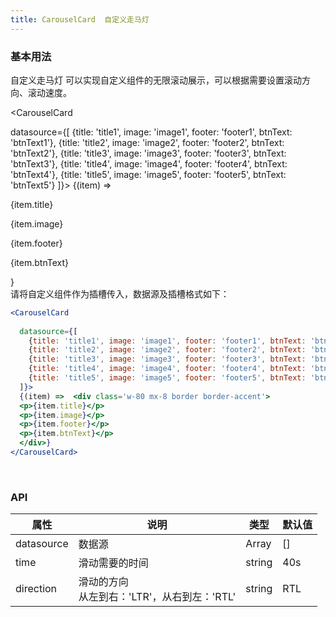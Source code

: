 ```yaml
---
title: CarouselCard  自定义走马灯
---
```


### 基本用法
自定义走马灯 可以实现自定义组件的无限滚动展示，可以根据需要设置滚动方向、滚动速度。


<CarouselCard 
  
  datasource={[
    {title: 'title1', image: 'image1', footer: 'footer1', btnText: 'btnText1'},
    {title: 'title2', image: 'image2', footer: 'footer2', btnText: 'btnText2'},
    {title: 'title3', image: 'image3', footer: 'footer3', btnText: 'btnText3'},
    {title: 'title4', image: 'image4', footer: 'footer4', btnText: 'btnText4'},
    {title: 'title5', image: 'image5', footer: 'footer5', btnText: 'btnText5'}
  ]}>
  {(item) =>  <div class='w-80 mx-8 border border-accent'>
  <p>{item.title}</p>
  <p>{item.image}</p>
  <p>{item.footer}</p>
  <p>{item.btnText}</p>
  </div>}
</CarouselCard>

<br/>
请将自定义组件作为插槽传入，数据源及插槽格式如下：

```jsx
<CarouselCard 
  
  datasource={[
    {title: 'title1', image: 'image1', footer: 'footer1', btnText: 'btnText1'},
    {title: 'title2', image: 'image2', footer: 'footer2', btnText: 'btnText2'},
    {title: 'title3', image: 'image3', footer: 'footer3', btnText: 'btnText3'},
    {title: 'title4', image: 'image4', footer: 'footer4', btnText: 'btnText4'},
    {title: 'title5', image: 'image5', footer: 'footer5', btnText: 'btnText5'}
  ]}>
  {(item) =>  <div class='w-80 mx-8 border border-accent'>
  <p>{item.title}</p>
  <p>{item.image}</p>
  <p>{item.footer}</p>
  <p>{item.btnText}</p>
  </div>}
</CarouselCard>
```
<br/>


### API
| 属性      | 说明                                                                                       | 类型    | 默认值 |
| ---------| ------------------------------------------------------------------------------------------ | ------- | ---  |
| datasource  | 数据源                                                                                    | Array  | []    |
| time    |    滑动需要的时间                                                                                  | string  |40s   |
| direction | 滑动的方向 <br/>     从左到右：'LTR'，从右到左：'RTL'                                                | string  | RTL    |
